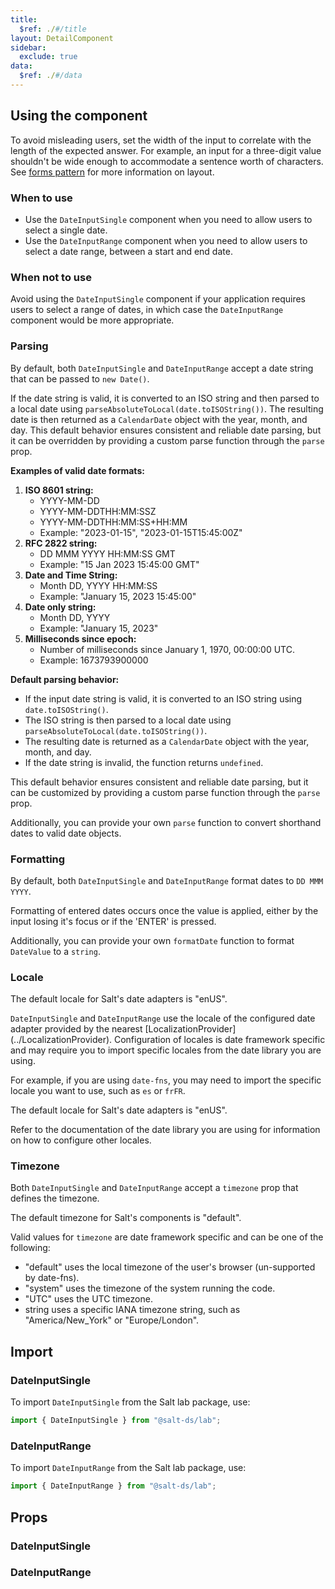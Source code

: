 ```yaml
---
title:
  $ref: ./#/title
layout: DetailComponent
sidebar:
  exclude: true
data:
  $ref: ./#/data
---
```


## Using the component

To avoid misleading users, set the width of the input to correlate with the length of the expected answer. For example, an input for a three-digit value shouldn't be wide enough to accommodate a sentence worth of characters. See [forms pattern](/salt/patterns/forms) for more information on layout.

### When to use

- Use the `DateInputSingle` component when you need to allow users to select a single date.
- Use the `DateInputRange` component when you need to allow users to select a date range, between a start and end date.

### When not to use

Avoid using the `DateInputSingle` component if your application requires users to select a range of dates, in which case the `DateInputRange` component would be more appropriate.

### Parsing

By default, both `DateInputSingle` and `DateInputRange` accept a date string that can be passed to `new Date()`.

If the date string is valid, it is converted to an ISO string and then parsed to a local date using `parseAbsoluteToLocal(date.toISOString())`. The resulting date is then returned as a `CalendarDate` object with the year, month, and day. This default behavior ensures consistent and reliable date parsing, but it can be overridden by providing a custom parse function through the `parse` prop.

**Examples of valid date formats:**

1. **ISO 8601 string:**
   - YYYY-MM-DD
   - YYYY-MM-DDTHH:MM:SSZ
   - YYYY-MM-DDTHH:MM:SS+HH:MM
   - Example: "2023-01-15", "2023-01-15T15:45:00Z"
2. **RFC 2822 string:**
   - DD MMM YYYY HH:MM:SS GMT
   - Example: "15 Jan 2023 15:45:00 GMT"
3. **Date and Time String:**
   - Month DD, YYYY HH:MM:SS
   - Example: "January 15, 2023 15:45:00"
4. **Date only string:**
   - Month DD, YYYY
   - Example: "January 15, 2023"
5. **Milliseconds since epoch:**
   - Number of milliseconds since January 1, 1970, 00:00:00 UTC.
   - Example: 1673793900000

**Default parsing behavior:**

- If the input date string is valid, it is converted to an ISO string using `date.toISOString()`.
- The ISO string is then parsed to a local date using `parseAbsoluteToLocal(date.toISOString())`.
- The resulting date is returned as a `CalendarDate` object with the year, month, and day.
- If the date string is invalid, the function returns `undefined`.

This default behavior ensures consistent and reliable date parsing, but it can be customized by providing a custom parse function through the `parse` prop.

Additionally, you can provide your own `parse` function to convert shorthand dates to valid date objects.

### Formatting

By default, both `DateInputSingle` and `DateInputRange` format dates to `DD MMM YYYY`.

Formatting of entered dates occurs once the value is applied, either by the input losing it's focus or if the 'ENTER' is pressed.

Additionally, you can provide your own `formatDate` function to format `DateValue` to a `string`.

### Locale

The default locale for Salt's date adapters is "enUS".

`DateInputSingle` and `DateInputRange` use the locale of the configured date adapter provided by the nearest [LocalizationProvider] (../LocalizationProvider).
Configuration of locales is date framework specific and may require you to import specific locales from the date library you are using.

For example, if you are using `date-fns`, you may need to import the specific locale you want to use, such as `es` or `frFR`.

The default locale for Salt's date adapters is "enUS".

Refer to the documentation of the date library you are using for information on how to configure other locales.

### Timezone

Both `DateInputSingle` and `DateInputRange` accept a `timezone` prop that defines the timezone.

The default timezone for Salt's components is "default".

Valid values for `timezone` are date framework specific and can be one of the following:

- "default" uses the local timezone of the user's browser (un-supported by date-fns).
- "system" uses the timezone of the system running the code.
- "UTC" uses the UTC timezone.
- string uses a specific IANA timezone string, such as "America/New_York" or "Europe/London".

## Import

### DateInputSingle

To import `DateInputSingle` from the Salt lab package, use:

```js
import { DateInputSingle } from "@salt-ds/lab";
```

### DateInputRange

To import `DateInputRange` from the Salt lab package, use:

```js
import { DateInputRange } from "@salt-ds/lab";
```

## Props

### DateInputSingle

<PropsTable packageName="lab" componentName="DateInputSingle" />

### DateInputRange

<PropsTable packageName="lab" componentName="DateInputRange" />
